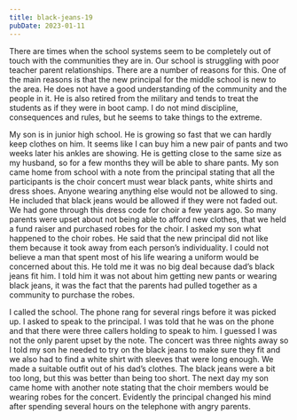 ```yaml
---
title: black-jeans-19
pubDate: 2023-01-11
---
```


There are times when the school systems seem to be completely out of touch with the communities they are in. Our school is struggling with poor teacher parent relationships. There are a number of reasons for this. One of the main reasons is that the new principal for the middle school is new to the area. He does not have a good understanding of the community and the people in it. He is also retired from the military and tends to treat the students as if they were in boot camp. I do not mind discipline, consequences and rules, but he seems to take things to the extreme.

My son is in junior high school. He is growing so fast that we can hardly keep clothes on him. It seems like I can buy him a new pair of pants and two weeks later his ankles are showing. He is getting close to the same size as my husband, so for a few months they will be able to share pants. My son came home from school with a note from the principal stating that all the participants is the choir concert must wear black pants, white shirts and dress shoes. Anyone wearing anything else would not be allowed to sing. He included that black jeans would be allowed if they were not faded out. We had gone through this dress code for choir a few years ago. So many parents were upset about not being able to afford new clothes, that we held a fund raiser and purchased robes for the choir. I asked my son what happened to the choir robes. He said that the new principal did not like them because it took away from each person’s individuality. I could not believe a man that spent most of his life wearing a uniform would be concerned about this. He told me it was no big deal because dad’s black jeans fit him. I told him it was not about him getting new pants or wearing black jeans, it was the fact that the parents had pulled together as a community to purchase the robes.

I called the school. The phone rang for several rings before it was picked up. I asked to speak to the principal. I was told that he was on the phone and that there were three callers holding to speak to him. I guessed I was not the only parent upset by the note. The concert was three nights away so I told my son he needed to try on the black jeans to make sure they fit and we also had to find a white shirt with sleeves that were long enough. We made a suitable outfit out of his dad’s clothes. The black jeans were a bit too long, but this was better than being too short. The next day my son came home with another note stating that the choir members would be wearing robes for the concert. Evidently the principal changed his mind after spending several hours on the telephone with angry parents.